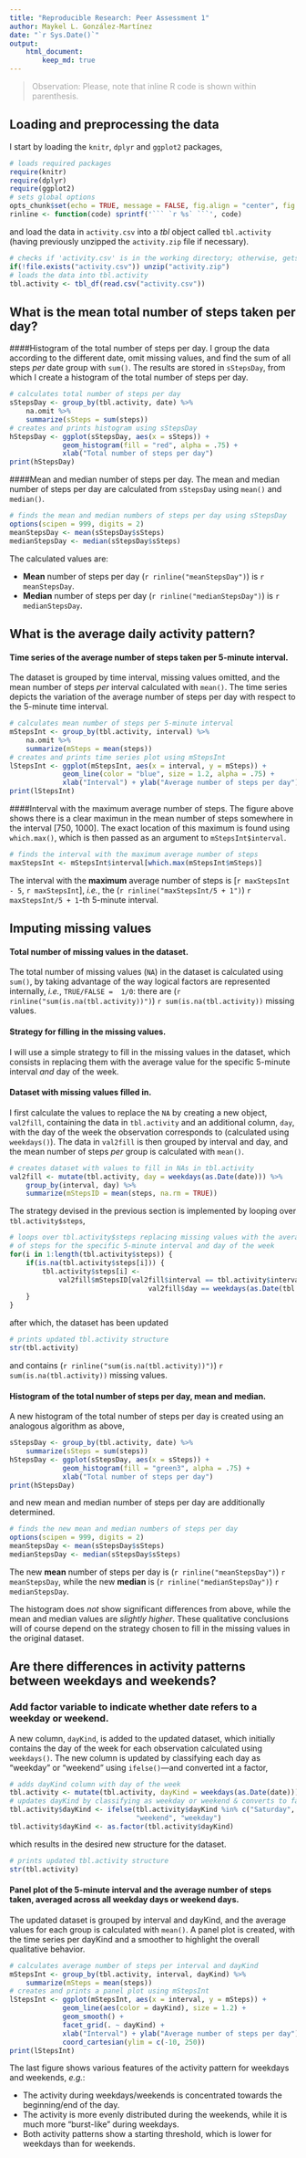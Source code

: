 ```yaml
---
title: "Reproducible Research: Peer Assessment 1"
author: Maykel L. González-Martínez
date: "`r Sys.Date()`"
output:
    html_document:
        keep_md: true
---
```


> <span style="color:darkgrey">Observation: Please, note that inline R code is
                             shown within parenthesis.</span>

## Loading and preprocessing the data
I start by loading the `knitr`,  `dplyr` and `ggplot2` packages,
```r
# loads required packages
require(knitr)
require(dplyr)
require(ggplot2)
# sets global options
opts_chunk$set(echo = TRUE, message = FALSE, fig.align = "center", fig.height = 5, cache = TRUE)
rinline <- function(code) sprintf('``` `r %s` ```', code)
```
and load the data in `activity.csv` into a _tbl_ object called `tbl.activity`
(having previously unzipped the `activity.zip` file if necessary).
```r
# checks if 'activity.csv' is in the working directory; otherwise, gets it from 'activity.zip'
if(!file.exists("activity.csv")) unzip("activity.zip")
# loads the data into tbl.activity
tbl.activity <- tbl_df(read.csv("activity.csv"))
```

## What is the mean total number of steps taken per day?
####Histogram of the total number of steps per day.
I group the data according to the different date, omit missing values, and find
the sum of all steps _per_ date group with `sum()`.  The results are stored in
`sStepsDay`, from which I create a histogram of the total number of steps per
day.
```r
# calculates total number of steps per day
sStepsDay <- group_by(tbl.activity, date) %>%
    na.omit %>%
    summarize(sSteps = sum(steps))
# creates and prints histogram using sStepsDay
hStepsDay <- ggplot(sStepsDay, aes(x = sSteps)) +
             geom_histogram(fill = "red", alpha = .75) +
             xlab("Total number of steps per day")
print(hStepsDay)
```

####Mean and median number of steps per day.
The mean and median number of steps per day are calculated from `sStepsDay`
using `mean()` and `median()`.
```r
# finds the mean and median numbers of steps per day using sStepsDay
options(scipen = 999, digits = 2)
meanStepsDay <- mean(sStepsDay$sSteps)
medianStepsDay <- median(sStepsDay$sSteps)
```
The calculated values are:

* **Mean** number of steps per day (`r rinline("meanStepsDay")`) is
    `r meanStepsDay`.
* **Median** number of steps per day (`r rinline("medianStepsDay")`) is
    `r medianStepsDay`.


## What is the average daily activity pattern?
#### Time series of the average number of steps taken per 5-minute interval.
The dataset is grouped by time interval, missing values omitted, and the mean
number of steps _per_ interval calculated with `mean()`.  The time series
depicts the variation of the average number of steps per day with respect to the
5-minute time interval.
```r
# calculates mean number of steps per 5-minute interval
mStepsInt <- group_by(tbl.activity, interval) %>%
    na.omit %>%
    summarize(mSteps = mean(steps))
# creates and prints time series plot using mStepsInt
lStepsInt <- ggplot(mStepsInt, aes(x = interval, y = mSteps)) +
             geom_line(color = "blue", size = 1.2, alpha = .75) +
             xlab("Interval") + ylab("Average number of steps per day")
print(lStepsInt)
```

####Interval with the maximum average number of steps.
The figure above shows there is a clear maximun in the mean number of steps
somewhere in the interval [750, 1000].  The exact location of this maximum is
found using `which.max()`, which is then passed as an argument to
`mStepsInt$interval`.
```r
# finds the interval with the maximum average number of steps
maxStepsInt <- mStepsInt$interval[which.max(mStepsInt$mSteps)]
```
The interval with the **maximum** average number of steps is
[`r maxStepsInt - 5`, `r maxStepsInt`], *i.e.*, 
the (`r rinline("maxStepsInt/5 + 1")`) `r maxStepsInt/5 + 1`-th 5-minute
interval.


## Imputing missing values
#### Total number of missing values in the dataset.
The total number of missing values (`NA`) in the dataset is calculated using
`sum()`, by taking advantage of the way logical factors are represented
internally, _i.e._, `TRUE/FALSE =  1/0`: there are
(`r rinline("sum(is.na(tbl.activity))")`) `r sum(is.na(tbl.activity))` missing
values.

#### Strategy for filling in the missing values.
I will use a simple strategy to fill in the missing values in the dataset, which
consists in replacing them with the average value for the specific 5-minute
interval _and_ day of the week.

#### Dataset with missing values filled in.
I first calculate the values to replace the `NA` by creating a new object,
`val2fill`, containing the data in `tbl.activity` and an additional column,
`day`, with the day of the week the observation corresponds to (calculated using
`weekdays()`).  The data in `val2fill` is then grouped by interval and day, and
the mean number of steps _per_ group is calculated with `mean()`.
```r
# creates dataset with values to fill in NAs in tbl.activity
val2fill <- mutate(tbl.activity, day = weekdays(as.Date(date))) %>%
    group_by(interval, day) %>%
    summarize(mStepsID = mean(steps, na.rm = TRUE))
```
The strategy devised in the previous section is implemented by looping over
`tbl.activity$steps`,
```r
# loops over tbl.activity$steps replacing missing values with the average number
# of steps for the specific 5-minute interval and day of the week
for(i in 1:length(tbl.activity$steps)) {
    if(is.na(tbl.activity$steps[i])) {
        tbl.activity$steps[i] <-
            val2fill$mStepsID[val2fill$interval == tbl.activity$interval[i] &
                                  val2fill$day == weekdays(as.Date(tbl.activity$date[i]))]
    }
}
```
after which, the dataset has been updated
```r
# prints updated tbl.activity structure
str(tbl.activity)
```
and contains (`r rinline("sum(is.na(tbl.activity))")`)
`r sum(is.na(tbl.activity))` missing values.

#### Histogram of the total number of steps per day, mean and median.
A new histogram of the total number of steps per day is created using an
analogous algorithm as above,
```r
sStepsDay <- group_by(tbl.activity, date) %>%
    summarize(sSteps = sum(steps))
hStepsDay <- ggplot(sStepsDay, aes(x = sSteps)) +
             geom_histogram(fill = "green3", alpha = .75) +
             xlab("Total number of steps per day")
print(hStepsDay)
```
and new mean and median number of steps per day are additionally determined.
```r
# finds the new mean and median numbers of steps per day
options(scipen = 999, digits = 2)
meanStepsDay <- mean(sStepsDay$sSteps)
medianStepsDay <- median(sStepsDay$sSteps)
```
The new **mean** number of steps per day is (`r rinline("meanStepsDay")`)
`r meanStepsDay`, while the new **median** is (`r rinline("medianStepsDay")`)
`r medianStepsDay`.

The histogram does _not_ show significant differences from above, while the mean
and median values are _slightly higher_.  These qualitative conclusions will
of course depend on the strategy chosen to fill in the missing values in the
original dataset.


## Are there differences in activity patterns between weekdays and weekends?
### Add factor variable to indicate whether date refers to a weekday or weekend.
A new column, `dayKind`, is added to the updated dataset, which initially
contains the day of the week for each observation calculated using `weekdays()`.
The new column is updated by classifying each day as "weekday" or "weekend"
using `ifelse()`---and converted int a factor,
```r
# adds dayKind column with day of the week
tbl.activity <- mutate(tbl.activity, dayKind = weekdays(as.Date(date)))
# updates dayKind by classifying as weekday or weekend & converts to factor
tbl.activity$dayKind <- ifelse(tbl.activity$dayKind %in% c("Saturday", "Sunday"),
                               "weekend", "weekday")
tbl.activity$dayKind <- as.factor(tbl.activity$dayKind)
```
which results in the desired new structure for the dataset.
```r
# prints updated tbl.activity structure
str(tbl.activity)
```

#### Panel plot of the 5-minute interval and the average number of steps taken, averaged across all weekday days or weekend days.
The updated dataset is grouped by interval and dayKind, and the average values
for each group is calculated with `mean()`.  A panel plot is created, with the
time series per dayKind and a smoother to highlight the overall qualitative
behavior.
```r
# calculates average number of steps per interval and dayKind
mStepsInt <- group_by(tbl.activity, interval, dayKind) %>%
    summarize(mSteps = mean(steps))
# creates and prints a panel plot using mStepsInt
lStepsInt <- ggplot(mStepsInt, aes(x = interval, y = mSteps)) +
             geom_line(aes(color = dayKind), size = 1.2) +
             geom_smooth() +
             facet_grid(. ~ dayKind) +
             xlab("Interval") + ylab("Average number of steps per day") +
             coord_cartesian(ylim = c(-10, 250))
print(lStepsInt)
```
The last figure shows various features of the activity pattern for weekdays and
weekends, _e.g._:

* The activity during weekdays/weekends is concentrated towards the
  beginning/end of the day.
* The activity is more evenly distributed during the weekends, while it is much
  more "burst-like" during weekdays.
* Both activity patterns show a starting threshold, which is lower for
  weekdays than for weekends.
